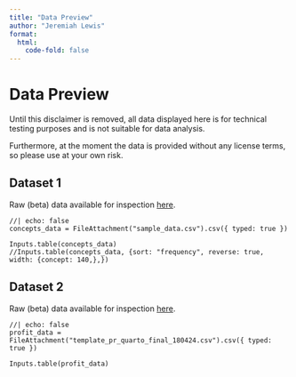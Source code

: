 ```yaml
---
title: "Data Preview"
author: "Jeremiah Lewis"
format:
  html:
    code-fold: false
---
```

# Data Preview

::: {.callout-important}
Until this disclaimer is removed, all data displayed here is for
technical testing purposes and is not suitable for data analysis.

Furthermore, at the moment the data is provided without any license terms, so please use at your own risk.
:::


::: {.panel-tabset}

## Dataset 1

Raw (beta) data available for inspection [here](https://trr266.github.io/quarto-template-data-website/sample_data.csv).

```ojs
//| echo: false
concepts_data = FileAttachment("sample_data.csv").csv({ typed: true })

Inputs.table(concepts_data)
//Inputs.table(concepts_data, {sort: "frequency", reverse: true, width: {concept: 140,},})
```

## Dataset 2

Raw (beta) data available for inspection [here](https://trr266.github.io/quarto-template-data-website/sample_data.csv).

```ojs
//| echo: false
profit_data = FileAttachment("template_pr_quarto_final_180424.csv").csv({ typed: true })

Inputs.table(profit_data)
```

:::